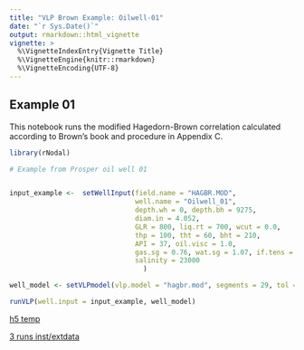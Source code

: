 ```yaml
---
title: "VLP Brown Example: Oilwell-01"
date: "`r Sys.Date()`"
output: rmarkdown::html_vignette
vignette: >
  %\VignetteIndexEntry{Vignette Title}
  %\VignetteEngine{knitr::rmarkdown}
  %\VignetteEncoding{UTF-8}
---
```


## Example 01
This notebook runs the modified Hagedorn-Brown correlation calculated according
to Brown's book and procedure in Appendix C. 


```r
library(rNodal)

# Example from Prosper oil well 01


input_example <-  setWellInput(field.name = "HAGBR.MOD", 
                               well.name = "Oilwell_01", 
                               depth.wh = 0, depth.bh = 9275, 
                               diam.in = 4.052, 
                               GLR = 800, liq.rt = 700, wcut = 0.0, 
                               thp = 100, tht = 60, bht = 210, 
                               API = 37, oil.visc = 1.0, 
                               gas.sg = 0.76, wat.sg = 1.07, if.tens = 30, 
                               salinity = 23000
                                 )

well_model <- setVLPmodel(vlp.model = "hagbr.mod", segments = 29, tol = 0.00001)

runVLP(well.input = input_example, well_model)
```

[h5 temp](C:\Users\msfz751\AppData\Local\Temp\RtmpEbxvPR\file40c0446c2f7.h5)

[3 runs inst/extdata](I:\src\rNodal\inst\extdata\brown_20170709.h5)


